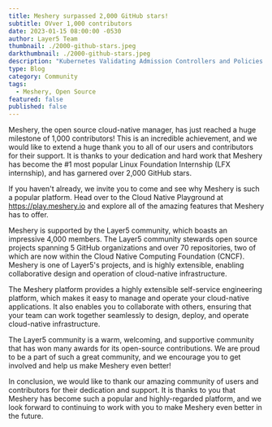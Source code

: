 ```yaml
---
title: Meshery surpassed 2,000 GitHub stars! 
subtitle: OVver 1,000 contributors
date: 2023-01-15 08:00:00 -0530
author: Layer5 Team
thumbnail: ./2000-github-stars.jpeg
darkthumbnail: ./2000-github-stars.jpeg
description: "Kubernetes Validating Admission Controllers and Policies use the Common Expression Language (CEL) to offer a declarative, in-process alternative to Validating Admission Webhooks."
type: Blog
category: Community
tags:
  - Meshery, Open Source
featured: false
published: false
---
```



<BlogWrapper>

Meshery, the open source cloud-native manager, has just reached a huge milestone of 1,000 contributors! This is an incredible achievement, and we would like to extend a huge thank you to all of our users and contributors for their support. It is thanks to your dedication and hard work that Meshery has become the #1 most popular Linux Foundation Internship (LFX internship), and has garnered over 2,000 GitHub stars.

If you haven't already, we invite you to come and see why Meshery is such a popular platform. Head over to the Cloud Native Playground at https://play.meshery.io and explore all of the amazing features that Meshery has to offer.

Meshery is supported by the Layer5 community, which boasts an impressive 4,000 members. The Layer5 community stewards open source projects spanning 5 GitHub organizations and over 70 repositories, two of which are now within the Cloud Native Computing Foundation (CNCF). Meshery is one of Layer5's projects, and is highly extensible, enabling collaborative design and operation of cloud-native infrastructure.

The Meshery platform provides a highly extensible self-service engineering platform, which makes it easy to manage and operate your cloud-native applications. It also enables you to collaborate with others, ensuring that your team can work together seamlessly to design, deploy, and operate cloud-native infrastructure.

The Layer5 community is a warm, welcoming, and supportive community that has won many awards for its open-source contributions. We are proud to be a part of such a great community, and we encourage you to get involved and help us make Meshery even better!

In conclusion, we would like to thank our amazing community of users and contributors for their dedication and support. It is thanks to you that Meshery has become such a popular and highly-regarded platform, and we look forward to continuing to work with you to make Meshery even better in the future.

</BlogWrapper>